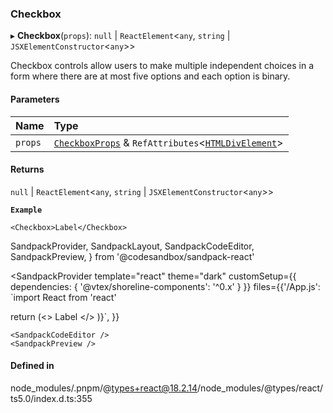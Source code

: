 ### Checkbox

▸ **Checkbox**(`props`): `null` \| `ReactElement`\<`any`, `string` \| `JSXElementConstructor`\<`any`\>\>

Checkbox controls allow users to make multiple independent choices in a form where there are at most five options and each option is binary.

#### Parameters

| Name    | Type                                                                                                                                                |
| :------ | :-------------------------------------------------------------------------------------------------------------------------------------------------- |
| `props` | [`CheckboxProps`](/components/checkbox/props.md) & `RefAttributes`\<[`HTMLDivElement`](https://developer.mozilla.org/docs/Web/API/HTMLDivElement)\> |

#### Returns

`null` \| `ReactElement`\<`any`, `string` \| `JSXElementConstructor`\<`any`\>\>

**`Example`**

```tsx copy showLineNumbers filename="example.tsx"
<Checkbox>Label</Checkbox>
```

SandpackProvider,
SandpackLayout,
SandpackCodeEditor,
SandpackPreview,
} from '@codesandbox/sandpack-react'

<SandpackProvider
template="react"
theme="dark"
customSetup={{ dependencies: { '@vtex/shoreline-components': '^0.x' } }}
files={{'/App.js': `import React from 'react'

return (<>
<Checkbox>Label</Checkbox>
</>
)}`,
}}

>   <SandpackLayout>

    <SandpackCodeEditor />
    <SandpackPreview />

  </SandpackLayout>
</SandpackProvider>

#### Defined in

node_modules/.pnpm/@types+react@18.2.14/node_modules/@types/react/ts5.0/index.d.ts:355
